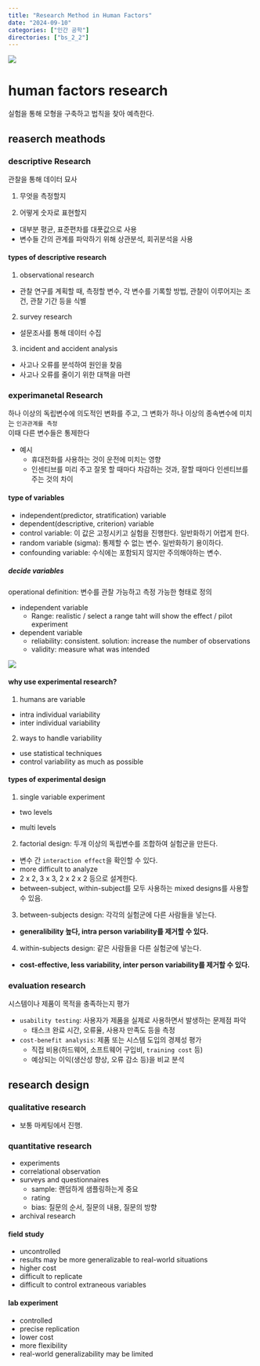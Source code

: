 ```yaml
---
title: "Research Method in Human Factors"
date: "2024-09-10"
categories: ["인간 공학"]
directories: ["bs_2_2"]
---
```


![](/img/human-thumb.jpg){.post-thumbnail}

# human factors research
실험을 통해 모형을 구축하고 법칙을 찾아 예측한다.

## reaserch meathods

### descriptive Research

관찰을 통해 데이터 묘사  

1. 무엇을 측정할지

2. 어떻게 숫자로 표현할지

- 대부분 평균, 표준편차를 대푯값으로 사용
- 변수들 간의 관계를 파악하기 위해 상관분석, 회귀분석을 사용

#### types of descriptive research

1. observational research
  - 관찰 연구를 계획할 때, 측정할 변수, 각 변수를 기록할 방법, 관찰이 이루어지는 조건, 관찰 기간 등을 식별

2. survey research
  - 설문조사를 통해 데이터 수집

3. incident and accident analysis
  - 사고나 오류를 분석하여 원인을 찾음
  - 사고나 오류를 줄이기 위한 대책을 마련

### experimanetal Research  
하나 이상의 독립변수에 의도적인 변화를 주고, 그 변화가 하나 이상의 종속변수에 미치는 `인과관계를 측정`  
이때 다른 변수들은 통제한다

- 예시
  - 휴대전화를 사용하는 것이 운전에 미치는 영향
  - 인센티브를 미리 주고 잘못 할 때마다 차감하는 것과, 잘할 때마다 인센티브를 주는 것의 차이

#### type of variables

- independent(predictor, stratification) variable
- dependent(descriptive, criterion) variable
- control variable: 이 값은 고정시키고 실험을 진행한다. 일반화하기 어렵게 한다.
- random variable (sigma): 통제할 수 없는 변수. 일반화하기 용이하다.
- confounding variable: 수식에는 포함되지 않지만 주의해야하는 변수.

##### decide variables
operational definition: 변수를 관찰 가능하고 측정 가능한 형태로 정의  

- independent variable
  - Range: realistic / select a range taht will show the effect / pilot experiment

- dependent variable
  - reliability: consistent. solution: increase the number of observations
  - validity: measure what was intended

![](img/2024-10-07-06-26-15.png)

#### why use experimental research?

1. humans are variable
  - intra individual variability
  - inter individual variability
2. ways to handle variability
  - use statistical techniques
  - control variability as much as possible


#### types of experimental design

1. single variable experiment
  - two levels

  - multi levels

2. factorial design: 두개 이상의 독립변수를 조합하여 실험군을 만든다.
  - 변수 간 `interaction effect`을 확인할 수 있다.
  - more difficult to analyze
  - 2 x 2, 3 x 3, 2 x 2 x 2 등으로 설계한다.
  - between-subject, within-subject를 모두 사용하는 mixed designs를 사용할 수 있음.

3. between-subjects design: 각각의 실험군에 다른 사람들을 넣는다.

- **generalibility 높다, intra person variability를 제거할 수 있다.**

4. within-subjects design: 같은 사람들을 다른 실험군에 넣는다.

- **cost-effective, less variability, inter person variability를 제거할 수 있다.**

### evaluation research
시스템이나 제품이 목적을 충족하는지 평가

- `usability testing`: 사용자가 제품을 실제로 사용하면서 발생하는 문제점 파악
  - 태스크 완료 시간, 오류율, 사용자 만족도 등을 측정
- `cost-benefit analysis`: 제품 또는 시스템 도입의 경제성 평가
  - 직접 비용(하드웨어, 소프트웨어 구입비, `training cost` 등)
  - 예상되는 이익(생산성 향상, 오류 감소 등)을 비교 분석

## research design

### qualitative research
- 보통 마케팅에서 진행.

### quantitative research
- experiments
- correlational observation
- surveys and questionnaires
  - sample: 랜덤하게 샘플링하는게 중요
  - rating
  - bias: 질문의 순서, 질문의 내용, 질문의 방향
- archival research

#### field study
- uncontrolled
- results may be more generalizable to real-world situations
- higher cost
- difficult to replicate
- difficult to control extraneous variables

#### lab experiment
- controlled
- precise replication
- lower cost
- more flexibility
- real-world generalizability may be limited
